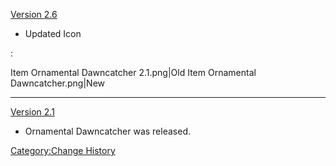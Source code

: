 [[Version 2.6]]
* Updated Icon
:<gallery>
Item Ornamental Dawncatcher 2.1.png|Old
Item Ornamental Dawncatcher.png|New
</gallery>
----
[[Version 2.1]]
* Ornamental Dawncatcher was released.
<noinclude>[[Category:Change History]]</noinclude>